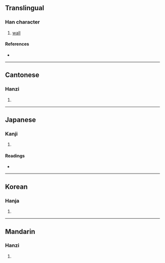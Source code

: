{{character info/new}}
==Translingual==

===Han character===
{{Han char|rn=53|rad=广|as=13|sn=16|four=00261|canj=IGOW|ids=⿸广嗇}}

# [[wall]]

====References====
* {{Han ref|kx=0351.150|dkj=09509|dj=0664.170|hdz=20905.030|uh=5EE7|ud=24295|bh=E970|bd=59760}}

----

==Cantonese==

===Hanzi===
{{yue-hanzi|jyut=[[coeng4]]|y=cheung4}}

# {{rfdef|yue|sort=广13}}

----

==Japanese==

===Kanji===
{{ja-kanji|grade=|rs=广13}}

# {{rfdef|ja|sort=广13}}

====Readings====
* {{ja-readings|on=[[しゃう]] (shau), [[ざう]] (zau)|kun=}}

----

==Korean==

===Hanja===
{{ko-hanja|hangeul=장|rv=jang|mr=chang}}

# {{rfdef|ko|sort=广13}}

----

==Mandarin==

===Hanzi===
{{cmn-hanzi|pin=[[qiáng]] ([[qiang2]])|wg=ch'iang<sup>2</sup>}}

# {{rfdef|cmn|sort=广13}}